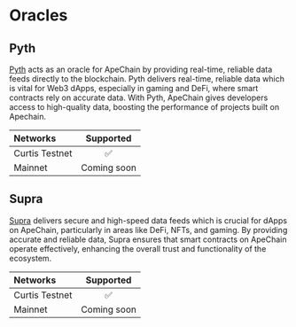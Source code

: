 # Oracles

## Pyth

[Pyth](https://www.pyth.network/) acts as an oracle for ApeChain by providing real-time, reliable data feeds directly to the blockchain. Pyth delivers real-time, reliable data which is vital for Web3 dApps, especially in gaming and DeFi, where smart contracts rely on accurate data. With Pyth, ApeChain gives developers access to high-quality data, boosting the performance of projects built on Apechain.

| Networks | Supported |    
| :------------ | :---------: 
| Curtis Testnet  | ✅ |
| Mainnet | Coming soon | 


## Supra

[Supra](https://docs.supra.com/) delivers secure and high-speed data feeds which is crucial for dApps on ApeChain, particularly in areas like DeFi, NFTs, and gaming. By providing accurate and reliable data, Supra ensures that smart contracts on ApeChain operate effectively, enhancing the overall trust and functionality of the ecosystem.

| Networks | Supported |    
| :------------ | :---------: 
| Curtis Testnet  | ✅ |
| Mainnet | Coming soon | 